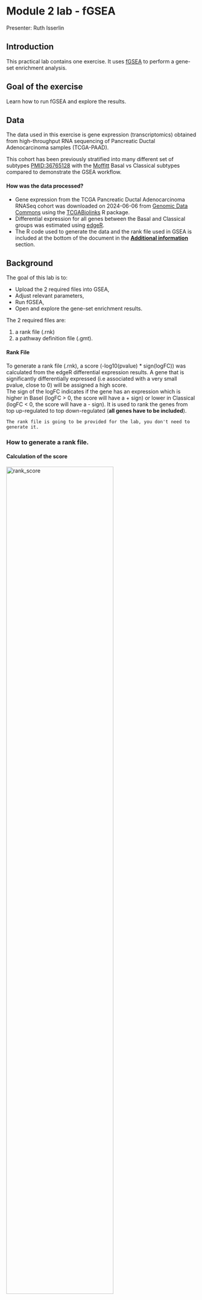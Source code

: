 # Module 2 lab - fGSEA {#gsea-lab}

Presenter: Ruth Isserlin

## Introduction

This practical lab contains one exercise. It uses [fGSEA](https://github.com/alserglab/fgsea) to perform a gene-set enrichment analysis. 

## Goal of the exercise

Learn how to run fGSEA and explore the results.

## Data

The data used in this exercise is gene expression (transcriptomics) obtained from high-throughput RNA sequencing of Pancreatic Ductal Adenocarcinoma samples (TCGA-PAAD). 

This cohort has been previously stratified into many different set of subtypes [PMID:36765128](https://pubmed.ncbi.nlm.nih.gov/36765128/) with the [Moffitt](https://pubmed.ncbi.nlm.nih.gov/26343385/) Basal vs Classical subtypes compared to demonstrate the GSEA workflow.

#### How was the data processed?

  * Gene expression from the TCGA Pancreatic Ductal Adenocarcinoma RNASeq cohort was downloaded on 2024-06-06 from [Genomic Data Commons ](https://portal.gdc.cancer.gov/) using the [TCGABiolinks](https://bioconductor.org/packages/release/bioc/html/TCGAbiolinks.html) R package.
  * Differential expression for all genes between the Basal and Classical groups was estimated using [edgeR](http://www.ncbi.nlm.nih.gov/pubmed/19910308).
  * The R code used to generate the data and the rank file used in GSEA is included at the bottom of the document in the [**Additional information**](#additional_information) section. 

## Background

The goal of this lab is to:

  * Upload the 2 required files into GSEA, 
  * Adjust relevant parameters, 
  * Run fGSEA, 
  * Open and explore the gene-set enrichment results. 
  
The 2 required files are:

  1. a rank file (.rnk) 
  1. a pathway definition file (.gmt).

#### Rank File
To generate a rank file (.rnk),  a score (-log10(pvalue) * sign(logFC)) was calculated from the edgeR differential expression results. A gene that is significantly differentially expressed (i.e associated with a very small pvalue, close to 0) will be assigned a high score.<br>The sign of the logFC indicates if the gene has an expression which is higher in Basel (logFC > 0, the score will have a + sign) or lower in Classical (logFC < 0, the score will have a - sign). It is used to rank the genes from top up-regulated to top down-regulated (**all genes have to be included**). 



```block
The rank file is going to be provided for the lab, you don't need to generate it. 
```

### How to generate a rank file. 

#### Calculation of the score

<img src="./Module2/gsea/images/calculate_score.png" alt="rank_score" width="75%" />

<img src="./Module2/gsea/images/GSEA_KS.png" alt="GSEA_KS" width="100%" />

#### Generation of the rank file
Select the gene names and score columns and save the file as tab delimited with the extension .rnk

<img src="./Module2/gsea/images/make_rank_file.png" alt="generate rank" width="75%" />

#### Pathway defintion file
The second file that is needed for GSEA is the pathway database, a file with the .gmt extension. The pathway database (.gmt) used for the GSEA analysis was downloaded from <http://baderlab.org/GeneSets>. This file contains gene-sets obtained from  MsigDB-c2 and Hallmarks, NCI, Biocarta, IOB, Netpath, HumanCyc, Reactome, Panther, Pathbank, WikiPathways and the Gene Ontology (GO) databases. 

```block
You don't need to perform this step for the exercise, the .gmt file will be given to you. <br>
```


Go to:

  * http://download.baderlab.org/EM_Genesets/
  * Click on June_01_2024/
  * Click on Human/
  * Click on symbol/
  * Save the Human_GOBP_AllPathways_noPFOCR_no_GO_iea...gmt file on your computer

<img src="./Module2/gsea/images/saving_gmt.png" alt="saving_gmt" width="90%" />

The .gmt is a tab delimited text file which contains one gene-set per row. For each gene-set (row), the first 2 columns contain the name and the description of the gene-set and the remaining columns contain the list of genes included in the gene-set. It is possible to create a custom gene-set using Excel or R. 

<img src="./Module2/gsea/images/gmt_format.png" alt="get_gmt" width="90%" />

GSEA performs a gene-set enrichment analysis using a modified Kolmogorov-Smirnov statistic.  The output result consists of summary tables displaying enrichment statistics for each gene-set (pathway) that has been tested.


### Start the exercise

Before starting this exercise, download the 2 required files:

```block
Right click on link below and select "Save Link As...".

Place it in the corresponding module directory of your CBW work directory.
```

* [Human_GOBP_AllPathways_noPFOCR_no_GO_iea_June_01_2024_symbol.gmt](./Module2/gsea/data/Human_GOBP_AllPathways_noPFOCR_no_GO_iea_June_01_2024_symbol.gmt)
* [TCGA-PAAD_GDC_Subtype_Moffitt_BasalvsClassical_ranks.rnk](./Module2/gsea/data//TCGA-PAAD_GDC_Subtype_Moffitt_BasalvsClassical_ranks.rnk)


### Step1.

Load required libraries.

```r

# List of required packages
required_packages <- c(
  "tidyverse",     # Data manipulation and visualization
  "GSA",           # Gene set analysis
  "RCurl",         # HTTP requests
  "fgsea",         # fast GSEA
  "data.table",    # for formatting the results
  "ggridges"      # Ridgeline plots
)

# Install any missing packages
installed <- rownames(installed.packages())
for (pkg in required_packages) {
  if (!(pkg %in% installed)) {
    install.packages(pkg)
  }
}

# Load all packages
invisible(lapply(required_packages, library, character.only = TRUE))

```


### Step 2.

Set up parameters need for the analysis.  

```r
# defined in the paramters at top of notebook

#directory where all the data files are found.  
working_dir <- "./data/"

#directory where all the data files are found.  
output_dir <- "./generated_data/"
if(!exists(output_dir)){
  dir.create(output_dir)
}

#The name to give the analysis in GSEA - for example
analysis_name <- "Basal_vs_Classical"

#rank file to use in GSEA analysis.  
rnk_file <- "TCGA-PAAD_GDC_Subtype_Moffitt_BasalvsClassical_ranks.rnk"

#set the gmt file you want to use if you don't want to use the latest gmt file.
# For example, if you set dest_gmt_file =="" the below script will automatically
# download the latest gmt file from baderlab webstie.  If it is set then it
# will use the file specified.  
dest_gmt_file = "./Module2/gprofiler/data/Human_GOBP_AllPathways_noPFOCR_no_GO_iea_May_01_2025_symbol.gmt"
```

### Step 3.

Download the latest pathway definition file

Only Human, Mouse, Rat, and Woodchuck gene set files are currently available on the baderlab downloads site. If you are working with a species other than human (and it is either rat,mouse or woodchuck) change the gmt_url below to the correct species. Check here to see all available species.

```r
#flag to trigger download of latest gmt file - change to TRUE 
# if you want to check the website and download the latest
# version instead of using the specified May 01, 2025 version. 
downlaod_latest_version = FALSE

if((dest_gmt_file == "") && download_latest_version){
  gmt_url = "http://download.baderlab.org/EM_Genesets/current_release/Human/symbol/"
  
  #list all the files on the server
  filenames = getURL(gmt_url)
  tc = textConnection(filenames)
  contents = readLines(tc)
  close(tc)
  
  #get the gmt that has all the pathways and does not include terms 
  # inferred from electronic annotations(IEA)
  #start with gmt file that has pathways only and GO Biological Process only.
  rx = gregexpr("(?<=<a href=\")(.*.GOBP_AllPathways_noPFOCR_no_GO_iea.*.)(.gmt)(?=\">)",
    contents, perl = TRUE)
  gmt_file = unlist(regmatches(contents, rx))
  
  dest_gmt_file <- file.path(output_dir,gmt_file )
  
  #check if this gmt file already exists
  if(!file.exists(dest_gmt_file)){
    download.file(
      paste(gmt_url,gmt_file,sep=""),
      destfile=dest_gmt_file
    )
  }
}else if(!downlaod_latest_version){
  
  gmt_url = "http://download.baderlab.org/EM_Genesets/May_01_2025/Human/symbol/"
 gmt_file = "Human_GOBP_AllPathways_noPFOCR_no_GO_iea_May_01_2025_symbol.gmt"
  
  #download the specific file specified above
  dest_gmt_file <- file.path(working_dir,gmt_file)
  
  if(!file.exists(dest_gmt_file)){
    download.file(
      paste(gmt_url,gmt_file,sep=""),
      destfile=dest_gmt_file
    )
  } 
  file.copy(dest_gmt_file,to = output_dir)
}
```

Load your gmt file

```r
capture.output(all_gs <- GSA.read.gmt(dest_gmt_file) ,file="gsa_load.out")
names(all_gs$genesets) <- all_gs$geneset.names
```


### Step 4.

Load your Rank file  

```r
current_ranks <- read.table(file.path(working_dir,rnk_file),header=TRUE,sep = "\t")
    fgsea_ranks <- current_ranks[,2]
    names(fgsea_ranks) <- current_ranks[,1]
 
current_ranks <- fgsea_ranks
 
#remove duplicated genes
duplicated_gene_names <-   
      names(current_ranks)[which(duplicated(names(current_ranks)))]
    current_ranks <- current_ranks[which(!names(current_ranks) %in% 
                                           duplicated_gene_names)]

current_ranks <- sort(current_ranks,decreasing = TRUE)
```


### Step 5.

Run fGSEA - Adjust parameters

[fGSEA](https://bioconductor.org/packages/release/bioc/html/fgsea.htm)] is an R package that runs a fast Gene Set Enrichment Analysis.

In the below command the following options have been specified:

  * pathways - list of genesets to use for the calculation
  * stats - genes and their associated statistic, sorted
  * max_size - maximum size for individual gene sets. In GSEA interface this is set to 500 but we prefer to use a more stringent setting of 200.
  * min_size - minimum size for individual gene sets
  * gseaParam - GSEA parameter value

```block
gseaParam - GSEA parameter value.  All ranks will be raised to this power when calculating the ES scores.  Equivalent to the weight in the original GSEA algorithm.  
```

```r
current_fgsea_results <- fgsea::fgsea(all_gs$genesets, 
                                      current_ranks,
                                      minSize=15,
                                      maxSize = 500
                                      )
```



```block
Set **gseaParam** to 2 if you want to add more weight on the most top up-regulated and top down-regulated. <br> **2** is a more stringent parameter and it will result in less gene-sets significant under FDR <0.05.
```

### Step 6. 

Examining the results

Get the top results and visualize as table

```r
topPathwaysUp <- current_fgsea_results[ES > 0][head(order(pval), n=10), pathway]
topPathwaysDown <- current_fgsea_results[ES < 0][head(order(pval), n=10), pathway]
topPathways <- c(topPathwaysUp, rev(topPathwaysDown))
plotGseaTable(all_gs$genesets[topPathways], current_ranks, current_fgsea_results, 
              gseaParam=0.5)
```


When examining the results there are a few things to look for:

Check the number of gene-sets that have been used for the analysis.   

```block
 A small number (a few hundred genesets if using baderlab genesets) could indicate an issue with identifier mapping.
```

Check the number of sets that have FDR less than 0.25 – in order to determine what thresholds to start with when creating the enrichment map. It is not uncommon to see a thousand gene sets pass the threshold of FDR less than 0.25. FDR less than 0.25 is a very lax threshold and for robust data we can set thresholds of FDR less than 0.05 or lower.

Number of pathways with corrected pvalue < 0.05

```r
length(which(current_fgsea_results$padj < 0.05))
```

Number of pathways with corrected pvalue < 0.01

```r
length(which(current_fgsea_results$padj < 0.01))
```

Number of Basal (up -regulated) pathways with corrected pvalue < 0.05

```r
length(which(current_fgsea_results$padj < 0.05 & current_fgsea_results$ES > 0))
```

Number of Classical (down -regulated) pathways with corrected pvalue < 0.05

```r
length(which(current_fgsea_results$padj < 0.05 & current_fgsea_results$ES < 0))
```


5e. Explore the tabular format of the results.

#### Basal

```r
topPathwaysUp <- current_fgsea_results[ES > 0][head(order(pval), n=5), pathway]

top_basal_hits <- current_fgsea_results[which(current_fgsea_results$pathway %in% topPathwaysUp),]

#format the pathway name colum so that it is easier to see the whole table
top_basal_hits$pathway <- substr(top_basal_hits$pathway, start = 1, stop=25)

top_basal_hits
```


#### Classical

```r
topPathwaysDown <- current_fgsea_results[ES < 0][head(order(pval), n=5), pathway]

top_classical_hits <- current_fgsea_results[which(current_fgsea_results$pathway %in% topPathwaysDown),]

#format the pathway name colum so that it is easier to see the whole table
top_classical_hits$pathway <- substr(top_classical_hits$pathway, start = 1, stop=25)

top_classical_hits
```
### Step 7

Visualize the top results as different sorts of plots, as demonstrated in the first part of the lab.

#### Bar plots

  * top pathways associated with classical 

```r
topPathwaysDown <- current_fgsea_results[ES < 0][head(order(pval), n=20), pathway]

enrichment_results_topdown <-current_fgsea_results[which(current_fgsea_results$pathway %in% topPathwaysDown),]

#change the name to be just the first part of the name
enrichment_results_topdown$pathway <- unlist(lapply(enrichment_results_topdown$pathway, FUN=function(x){unlist(strsplit(x,split = "%"))[1]}))

##Calculate a score
enrichment_results_topdown$score = -log10(as.numeric(enrichment_results_topdown$pval))

enrichmentTidy <- enrichment_results_topdown %>%
  as_tibble() %>%
  arrange(desc(score)) %>%
  slice_head(n = 20)

p = ggplot(enrichmentTidy, aes(reorder(pathway, score), score)) +
  geom_col(aes(fill = score), width=0.8) +
  scale_fill_gradient(low = "#C1F6F8", high = "#00BFC4")+
  coord_flip() +
  labs(x="", y="Normalized Enrichment Score",
       title="Pathway enrichment analysis - \nClassical PDAC") + 
  theme_minimal()

p
```

```r
##YOUR TURN##

## Generate the same bar plot for the top 20 Basal results.  
## Change the colour of the bars to a different colour as they are a different phecotype from the Classical set.
```

#### Dot plot

  * top pathways associated with classical 
  
```r

p = ggplot(enrichment_results_topdown, aes(
  y = fct_reorder(pathway, score),
  x = score,
  color = score,
  size = score
)) +
  geom_point() +
  scale_color_gradientn(
    colours = c("lightpink", "lightblue", "blue"),
    trans = "log10",
    guide = guide_colorbar(reverse = FALSE, order = 1)
  ) +
  scale_size_continuous(range = c(4, 8)) +
  theme_bw(base_size = 12) +
  xlab("score -log10(adj pvalue)") +
  ylab(NULL) +
  ggtitle("Pathway Enrichment Analysis - \n Classical PDAC") +
  theme(
    axis.text.y = element_text(size = 7)
  )
p
```

#### Ridge plots

  * top pathways associated with either class

```r
# Filter top pathways, e.g., by adjusted p-value
topPathways <- current_fgsea_results[padj < 0.05][order(padj)][1:10]

# Create a data.frame for plotting with the gene ranks for each of the top pathways
ridge_data <- rbindlist(lapply(topPathways$pathway, function(pw) {
  genes <- all_gs$genesets[[pw]]
  data.frame(
    gene = genes,
    stat = current_ranks[genes],
    pathway = pw
  )
}))


# get NES for each of the top pathways
nes_map <- setNames(topPathways$NES, topPathways$pathway)

# Add NES values to ridge_data
ridge_data$NES <- nes_map[ridge_data$pathway]

#change the name to be just the first part of the name (because the actual names are too long)
ridge_data$pathway <- unlist(lapply(ridge_data$pathway, FUN=function(x){unlist(strsplit(x,split = "%"))[1]}))

#get rid of na values for genes found in the gene set but not ranked in our dataset.
ridge_data <- ridge_data[!is.na(ridge_data$stat),]

ggplot(ridge_data, aes(x = stat, y = reorder(pathway, NES), fill = NES)) +
  geom_density_ridges(scale = 2, alpha = 0.8) +
  scale_fill_gradient2(
    low = "blue", mid = "white", high = "red", midpoint = 0,
    name = "NES"
  ) +
  theme_ridges() +
  theme(legend.position = "right",axis.text.y = element_text(size = 6)) +
  labs(
    title = "Ridgeplot of Gene Stats\n for Top Enriched Pathways",
    x = "Gene-level Statistic",
    y = "Pathway"
  )
```


### Step 8

The above plots are only showing a small piece of the underlying data.  Ideally we would like to visualize all the signficant results in one figure.  To do that we need to use [Cytoscape](https://cytoscape.org/).  Unfortunately that is beyond the scope of this current workshop but we will demo it quickly at the end of the workshop.

Output the results so we can visualize the results with programs like cytoscape. In order to do that we need to format the fGSEA output as a file that would be created by GSEA.  

Required columns include:
  * pathway name
  * pathway description
  * Details column - found in the GSEA results file but it is not used by Cytoscape
  * size - gene set size
  * ES - enrichment score
  * NES - normalized enrichment score
  * Pval - empirical p-value
  * Padj  - adjusted p-value
  * FWER 
  * Rank at max - the rank of the gene when the ES score is at is max/min
  * leading edge genes - the set of genes that contribute to the enrichment of this set.

Create a function to output the properly formatted fgsea result.  

The Function requires:
  * current_fgsea_results - fgsea results returned
  * current_results_dir - directory to the resulting file
  * current_sample - name to give the file

```r
write_sample_fgsea_results<- function(current_fgsea_results, current_results_dir, 
                                       current_sample){
    
  current_sample <- current_sample
  
    current_sample_directory_fullpath <- file.path(current_results_dir, current_sample)
    if(!dir.exists(current_sample_directory_fullpath)){
      dir.create(current_sample_directory_fullpath)
    }
  
    #calculate the rank at max
    #fgsea returns the leading edge.  Just need to extract the highest rank from 
    # set to get the rank at max
    calculated_rank_at_max <- apply(current_fgsea_results,1,FUN=function(x){ max(which(names(current_ranks) %in% unlist(x[8])))})
    
    
    fakeenr_current_sample <- cbind(current_fgsea_results$pathway,
                                     current_fgsea_results$pathway,
                                     "Details",
                                     current_fgsea_results$size,
                                     current_fgsea_results$ES,
                                     current_fgsea_results$NES,
                                     current_fgsea_results$pval,
                                     current_fgsea_results$padj,
                                     0,
                                     calculated_rank_at_max,
                                     apply(current_fgsea_results,1,
                                           FUN=function(x){paste(unlist(x[8]),collapse=",")})) 
    
    colnames(fakeenr_current_sample) <- c("name","description","GS details","SIZE","ES","NES","pval","padj","FWER","Rank at Max","leading edge genes")
    
    fakeenr_filename <- paste0(current_sample, "_fgsea_enr_results.txt",sep="")
    fakeenr_filename_docker <- file.path(current_sample_directory_fullpath,fakeenr_filename)
    
    write.table(fakeenr_current_sample ,
                fakeenr_filename_docker,
                col.name=TRUE,sep="\t",row.names=FALSE,quote=FALSE,fileEncoding="latin1")
    
    # "upload" the files to the host machine and replace each path with the host machine path
    
    #create a fake expression file
    fakeexp <- data.frame(name = names(current_ranks), 
                          description = names(current_ranks),current_ranks)
    fakeexp_filename <- paste0(current_sample,"fakeexpression.txt",sep="")
    fakeexp_name_docker <- file.path( current_sample_directory_fullpath,fakeexp_filename)

    write.table(fakeexp,
                fakeexp_name_docker,
                col.name=TRUE,sep="\t",row.names=FALSE,quote=FALSE,fileEncoding="")
    
    
    #create a rank expression file
    fakernk <- data.frame(name = names(current_ranks), 
                          current_ranks)
    fakernk_filename <- paste0(current_sample,"fakeranks.rnk",sep="")
    fakernk_name_docker <- file.path( current_sample_directory_fullpath,fakernk_filename)

    write.table(fakernk,
                fakernk_name_docker,
                col.name=TRUE,sep="\t",row.names=FALSE,quote=FALSE,fileEncoding="")
    
      
}
```


```r
#write out the fgsea results for this dataset
      write_sample_fgsea_results(current_fgsea_results,output_dir,analysis_name)
```



[Link to information about GSEA results](http://www.baderlab.org/CancerStemCellProject/VeroniqueVoisin/AdditionalResources/GSEA#GSEA_enrichment_scores_and_statistics)


## Additional information {#additional_information}

[More on GSEA data format](http://www.broadinstitute.org/cancer/software/gsea/wiki/index.php/Data_formats) 

[More on processing the RNAseq using EdgeR and generate the .rank file](https://baderlab.github.io/Cytoscape_workflows/EnrichmentMapPipeline/supplemental_protocol1_rnaseq.html)

[More on which .gmt file to download from the Baderlab gene-set file](http://download.baderlab.org/EM_Genesets/), select current release, Human, symbol, Human_GOBP_AllPathways_no_GO_iea_….gmt

[More on GSEA : link to the Baderlab wiki page on GSEA](http://www.baderlab.org/CancerStemCellProject/VeroniqueVoisin/AdditionalResources/GSEA)

## Bonus - Automation. 

Run analysis directly from R for easy integration into existing pipelines.

```block
Instead of using the GSEA application you can run it directly from R using the GSEA java jar that can be easily used within the workshop docker image (workshop_base_image) that you setup duing your prework.

Follow the step by step instructions on how to run from R here - https://risserlin.github.io/CBW_pathways_workshop_R_notebooks/run-gsea-from-within-r.html

First, make sure your environment is set up correctly by following there instructions - https://risserlin.github.io/CBW_pathways_workshop_R_notebooks/setup.html
```
